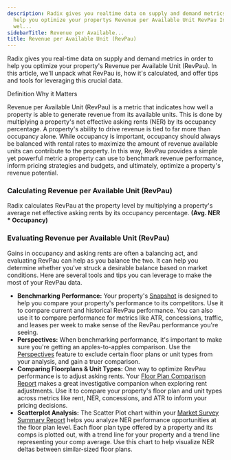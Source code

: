 ```yaml
---
description: Radix gives you realtime data on supply and demand metrics in order to
  help you optimize your propertys Revenue per Available Unit RevPau In this article
  wel...
sidebarTitle: Revenue per Available...
title: Revenue per Available Unit (RevPau)
---
```


Radix gives you real-time data on supply and demand metrics in order to help you optimize your property's Revenue per Available Unit (RevPau). In this article, we'll unpack what RevPau is, how it's calculated, and offer tips and tools for leveraging this crucial data. 




Definition Why it Matters

Revenue per Available Unit (RevPau) is a metric that indicates how well a property is able to generate revenue from its available units. This is done by multiplying a property's net effective asking rents (NER) by its occupancy percentage.
A property's ability to drive revenue is tied to far more than occupancy alone. While occupancy is important, occupancy should always be balanced with rental rates to maximize the amount of revenue available units can contribute to the property. In this way, RevPau provides a simple yet powerful metric a property can use to benchmark revenue performance, inform pricing strategies and budgets, and ultimately, optimize a property's revenue potential.

### Calculating Revenue per Available Unit (RevPau)


Radix calculates RevPau at the property level by multiplying a property's average net effective asking rents by its occupancy percentage. **(Avg. NER \* Occupancy)**


### Evaluating Revenue per Available Unit (RevPau)


Gains in occupancy and asking rents are often a balancing act, and evaluating RevPau can help as you balance the two. It can help you determine whether you've struck a desirable balance based on market conditions. Here are several tools and tips you can leverage to make the most of your RevPau data. 


* **Benchmarking Performance:** Your property's [Snapshot](kb://article/zendesk:radix:9060091043981) is designed to help you compare your property's performance to its competitors. Use it to compare current and historical RevPau performance. You can also use it to compare performance for metrics like ATR, concessions, traffic, and leases per week to make sense of the RevPau performance you're seeing.
* **Perspectives:** When benchmarking performance, it's important to make sure you're getting an apples-to-apples comparison. Use the [Perspectives](kb://article/zendesk:radix:7313516628749) feature to exclude certain floor plans or unit types from your analysis, and gain a truer comparison.
* **Comparing Floorplans & Unit Types:** One way to optimize RevPau performance is to adjust asking rents. Your [Floor Plan Comparison Report](kb://article/zendesk:radix:15100961400845) makes a great investigative companion when exploring rent adjustments. Use it to compare your property's floor plan and unit types across metrics like rent, NER, concessions, and ATR to inform your pricing decisions.
* **Scatterplot Analysis:** The Scatter Plot chart within your [Market Survey Summary Report](kb://article/zendesk:radix:15109001351053) helps you analyze NER performance opportunities at the floor plan level. Each floor plan type offered by a property and its comps is plotted out, with a trend line for your property and a trend line representing your comp average. Use this chart to help visualize NER deltas between similar-sized floor plans.